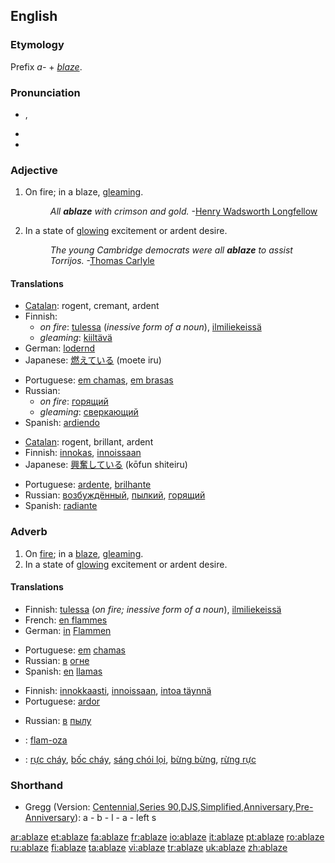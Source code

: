 ==English==

===Etymology===
Prefix ''a-'' + ''[[blaze]]''.

===Pronunciation===
* {{IPA|/əˈbleɪz/}}, {{SAMPA|/@"bleIz/}}
* {{rhymes|eɪz}}
* {{audio|en-us-ablaze.ogg|Audio (US)}}

===Adjective===
{{en-adj}}

# On fire; in a blaze, [[gleaming]].
#: ''All '''ablaze''' with crimson and gold.''  -[[w:Henry Wadsworth Longfellow|Henry Wadsworth Longfellow]]
# In a state of [[glowing]] excitement or ardent desire.
#: ''The young Cambridge democrats were all '''ablaze''' to assist Torrijos.''  -[[w:Thomas Carlyle|Thomas Carlyle]]

====Translations====
{{trans-top|On fire}}
* [[Catalan]]: rogent, cremant, ardent
* Finnish:
** ''on fire'': [[tuli|tulessa]] (''inessive form of a noun''), [[ilmiliekeissä]]
** ''gleaming'': [[kiiltävä]]
* German: [[lodernd]]
* Japanese: [[燃えている]] (moete iru)
{{trans-mid}}
* Portuguese: [[em chamas]], [[em brasas]]
* Russian:
** ''on fire'': [[горящий]]
** ''gleaming'': [[сверкающий]]
* Spanish: [[ardiendo]]
{{trans-bottom}}

{{trans-top|glowing}}
* [[Catalan]]: rogent, brillant, ardent
* Finnish: [[innokas]], [[innoissaan]]
* Japanese: [[興奮している]] (kōfun shiteiru)
{{trans-mid}}
* Portuguese: [[ardente]], [[brilhante]]
* Russian: [[возбуждённый]], [[пылкий]], [[горящий]]
* Spanish: [[radiante]]
{{trans-bottom}}

===Adverb===
{{en-adv}}

# On [[fire]]; in a [[blaze]], [[gleaming]].
# In a state of [[glowing]] excitement or ardent desire.

====Translations====
{{trans-top|on fire}}
* Finnish: [[tuli|tulessa]] (''on fire; inessive form of a noun''), [[ilmiliekeissä]]
* French: [[en flammes]]
* German: [[in]] [[Flamme]]n
{{trans-mid}}
* Portuguese: [[em]] [[chamas]]
* Russian: [[в]] [[огонь|огне]]
* Spanish: [[en]] [[llamas]]
{{trans-bottom}}

{{trans-top|glowing}}
* Finnish: [[innokkaasti]], [[innoissaan]], [[intoa täynnä]]
* Portuguese: [[ardor]]
{{trans-mid}}
* Russian: [[в]] [[пыл|пылу]]
{{trans-bottom}}

{{checktrans-top}}
* {{ttbc|Ido}}: [[flam-oza]]
* {{ttbc|Vietnamese}}: [[rực cháy]], [[bốc cháy]], [[sáng chói lọi]], [[bừng bừng]], [[rừng rực]]
{{trans-bottom}}

===Shorthand===
* Gregg (Version: [http://en.wikipedia.org/wiki/Gregg_Shorthand#Centennial_Gregg_Shorthand Centennial],[http://en.wikipedia.org/wiki/Gregg_Shorthand#Series_90_Gregg_Shorthand  Series 90],[http://en.wikipedia.org/wiki/Gregg_Shorthand#Diamond_Jubilee_Gregg_Shorthand  DJS],[http://en.wikipedia.org/wiki/Gregg_Shorthand#Simplified_Gregg_Shorthand Simplified],[http://en.wikipedia.org/wiki/Gregg_Shorthand#Anniversary_Gregg_Shorthand Anniversary],[http://en.wikipedia.org/wiki/Gregg_Shorthand#Pre-Anniversary_Gregg_Shorthand Pre-Anniversary]): a - b - l - a - left s

[[ar:ablaze]]
[[et:ablaze]]
[[fa:ablaze]]
[[fr:ablaze]]
[[io:ablaze]]
[[it:ablaze]]
[[pt:ablaze]]
[[ro:ablaze]]
[[ru:ablaze]]
[[fi:ablaze]]
[[ta:ablaze]]
[[vi:ablaze]]
[[tr:ablaze]]
[[uk:ablaze]]
[[zh:ablaze]]